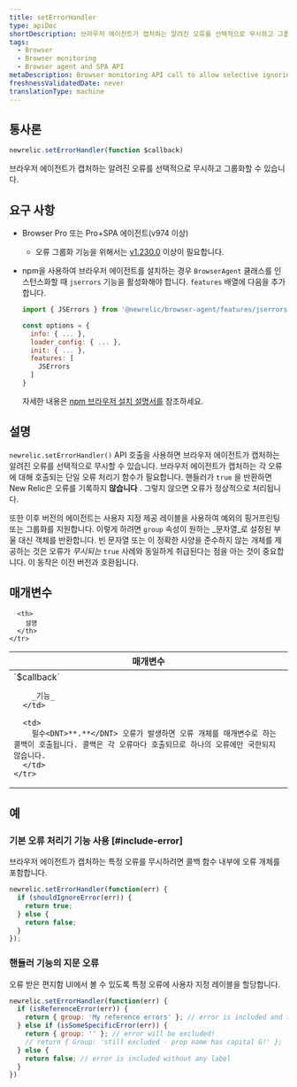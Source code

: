 ```yaml
---
title: setErrorHandler
type: apiDoc
shortDescription: 브라우저 에이전트가 캡처하는 알려진 오류를 선택적으로 무시하고 그룹화할 수 있습니다.
tags:
  - Browser
  - Browser monitoring
  - Browser agent and SPA API
metaDescription: Browser monitoring API call to allow selective ignoring and grouping of known errors captured by the agent.
freshnessValidatedDate: never
translationType: machine
---
```


## 통사론

```js
newrelic.setErrorHandler(function $callback)
```

브라우저 에이전트가 캡처하는 알려진 오류를 선택적으로 무시하고 그룹화할 수 있습니다.

## 요구 사항

* Browser Pro 또는 Pro+SPA 에이전트(v974 이상)

  * 오류 그룹화 기능을 위해서는 [v1.230.0](/docs/release-notes/new-relic-browser-release-notes/browser-agent-release-notes/browser-agent-v1.230.0) 이상이 필요합니다.

* npm을 사용하여 브라우저 에이전트를 설치하는 경우 `BrowserAgent` 클래스를 인스턴스화할 때 `jserrors` 기능을 활성화해야 합니다. `features` 배열에 다음을 추가합니다.

  ```js
  import { JSErrors } from '@newrelic/browser-agent/features/jserrors';

  const options = {
    info: { ... },
    loader_config: { ... },
    init: { ... },
    features: [
      JSErrors
    ]
  }
  ```

  자세한 내용은 [npm 브라우저 설치 설명서를](https://www.npmjs.com/package/@newrelic/browser-agent#new-relic-browser-agent) 참조하세요.

## 설명

`newrelic.setErrorHandler()` API 호출을 사용하면 브라우저 에이전트가 캡처하는 알려진 오류를 선택적으로 무시할 수 있습니다. 브라우저 에이전트가 캡처하는 각 오류에 대해 호출되는 단일 오류 처리기 함수가 필요합니다. 핸들러가 `true` 을 반환하면 New Relic은 오류를 기록하지 **않습니다** . 그렇지 않으면 오류가 정상적으로 처리됩니다.

또한 이후 버전의 에이전트는 사용자 지정 제공 레이블을 사용하여 예외의 핑거프린팅 또는 그룹화를 지원합니다. 이렇게 하려면 `group` 속성이 원하는 _문자열_로 설정된 부울 대신 객체를 반환합니다. 빈 문자열 또는 이 정확한 사양을 준수하지 않는 개체를 제공하는 것은 오류가 _무시되는_ `true` 사례와 동일하게 취급된다는 점을 아는 것이 중요합니다. 이 동작은 이전 버전과 호환됩니다.

## 매개변수

<table>
  <thead>
    <tr>
      <th width="25%">
        매개변수
      </th>

      <th>
        설명
      </th>
    </tr>
  </thead>

  <tbody>
    <tr>
      <td>
        `$callback`

        _기능_
      </td>

      <td>
        필수<DNT>**.**</DNT> 오류가 발생하면 오류 개체를 매개변수로 하는 콜백이 호출됩니다. 콜백은 각 오류마다 호출되므로 하나의 오류에만 국한되지 않습니다.
      </td>
    </tr>
  </tbody>
</table>

## 예

### 기본 오류 처리기 기능 사용 [#include-error]

브라우저 에이전트가 캡처하는 특정 오류를 무시하려면 콜백 함수 내부에 오류 개체를 포함합니다.

```js
newrelic.setErrorHandler(function(err) {
  if (shouldIgnoreError(err)) {
    return true;
  } else {
    return false;
  }
});
```

### 핸들러 기능의 지문 오류

오류 받은 편지함 UI에서 볼 수 있도록 특정 오류에 사용자 지정 레이블을 할당합니다.

```js
newrelic.setErrorHandler(function(err) {
  if (isReferenceError(err)) {
    return { group: 'My reference errors' }; // error is included and tagged under this label
  } else if (isSomeSpecificError(err)) {
    return { group: '' }; // error will be excluded!
    // return { Group: 'still excluded - prop name has capital G!' };
  } else {
    return false; // error is included without any label
  }
})
```